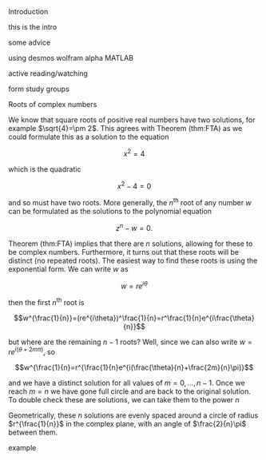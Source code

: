 Introduction

this is the intro

some advice

using desmos
wolfram alpha
MATLAB

active reading/watching

form study groups

Roots of complex numbers

We know that square roots of positive real numbers have two solutions, for example $\sqrt{4}=\pm 2$. This agrees with Theorem \ref@(thm:FTA) as we could formulate this as a solution to the equation

$$x^2=4$$

which is the quadratic

$$x^2-4=0$$

and so must have two roots. More generally, the $n^\text{th}$ root of any number $w$ can be formulated as the solutions to the polynomial equation

$$z^n-w=0.$$

Theorem \ref@(thm:FTA) implies that there are $n$ solutions, allowing for these to be complex numbers. Furthermore, it turns out that these roots will be distinct (no repeated roots). The easiest way to find these roots is using the exponential form. We can write $w$ as

$$w=re^{i\theta}$$

then the first $n^\text{th}$ root is

$$w^{\frac{1}{n}}=(re^{i\theta})^\frac{1}{n}=r^\frac{1}{n}e^{i\frac{\theta}{n}}$$

but where are the remaining $n-1$ roots? Well, since we can also write $w=re^{i(\theta+2m\pi)}$, so

$$w^{\frac{1}{n}=r^{\frac{1}{n}e^{i(\frac{\theta}{n}+\frac{2m}{n}\pi)}$$

and we have a distinct solution for all values of $m=0,\dotsc,n-1$. Once we reach $m=n$ we have gone full circle and are back to the original solution. To double check these are solutions, we can take them to the power $n$

\begin{align*}
(r^{\frac{1}{n}e^{i(\frac{\theta}{n}+\frac{2m}{n}\pi)})^n&=re^{in(\frac{\theta}{n}+\frac{2m}{n}\pi)}\\
&=re^{i(\frac{n\theta}{n}+\frac{2mn}{n}\pi)}\\
&=re^{i(\theta+2m\pi)}\\
&=re^{i\theta}\\
&=w.
\end{align*}

Geometrically, these $n$ solutions are evenly spaced around a circle of radius $r^{\frac{1}{n}}$ in the complex plane, with an angle of $\frac{2}{n}\pi$ between them.

::: {.example #complexroots name="Complex roots"}
example
:::

